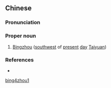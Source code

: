 ==Chinese==
{{zh-forms}}

===Pronunciation===
{{zh-pron
|m=Bīngzhōu
|cat=pn
}}

===Proper noun===
{{zh-proper noun}}

# {{lb|zh|archaic}} [[w:Taiyuan|Bingzhou]] ([[southwest]] of [[present]] [[day]] [[w:Taiyuan|Taiyuan]])

===References===
* {{pedialite|History of the administrative divisions of China}}

[[Category:Mandarin archaic terms|bing4zhou1]]
